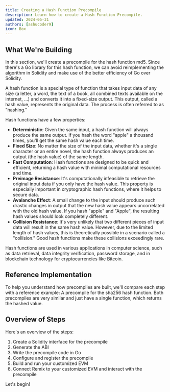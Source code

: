 ```yaml
---
title: Creating a Hash Function Precompile
description: Learn how to create a Hash Function Precompile.
updated: 2024-05-31
authors: [ashucoder9]
icon: Box
---
```


## What We're Building

In this section, we'll create a precompile for the hash function md5. Since there's a Go library for this hash function, we can avoid reimplementing the algorithm in Solidity and make use of the better efficiency of Go over Solidity.

<Accordions>
<Accordion title="What is a Hash Function?">

A hash function is a special type of function that takes input data of any size (a letter, a word, the text of a book, all combined texts available on the internet, ...) and converts it into a fixed-size output. This output, called a hash value, represents the original data. The process is often referred to as "hashing."

Hash functions have a few properties:

- **Deterministic**: Given the same input, a hash function will always produce the same output. If you hash the word "apple" a thousand times, you'll get the same hash value each time.
- **Fixed Size**: No matter the size of the input data, whether it's a single character or an entire novel, the hash function always produces an output (the hash value) of the same length.
- **Fast Computation**: Hash functions are designed to be quick and efficient, returning a hash value with minimal computational resources and time.
- **Preimage Resistance**: It's computationally infeasible to retrieve the original input data if you only have the hash value. This property is especially important in cryptographic hash functions, where it helps to secure data.
- **Avalanche Effect**: A small change to the input should produce such drastic changes in output that the new hash value appears uncorrelated with the old hash value. If you hash "apple" and "Apple", the resulting hash values should look completely different.
- **Collision Resistance**: It's very unlikely that two different pieces of input data will result in the same hash value. However, due to the limited length of hash values, this is theoretically possible in a scenario called a "collision." Good hash functions make these collisions exceedingly rare.

Hash functions are used in various applications in computer science, such as data retrieval, data integrity verification, password storage, and in blockchain technology for cryptocurrencies like Bitcoin.

</Accordion>
</Accordions>

## Reference Implementation

To help you understand how precompiles are built, we'll compare each step with a reference example: A precompile for the sha256 hash function. Both precompiles are very similar and just have a single function, which returns the hashed value.

## Overview of Steps

Here's an overview of the steps:

1. Create a Solidity interface for the precompile
2. Generate the ABI
3. Write the precompile code in Go
4. Configure and register the precompile
5. Build and run your customized EVM
6. Connect Remix to your customized EVM and interact with the precompile

Let's begin!